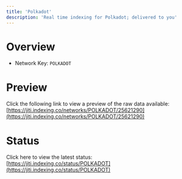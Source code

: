 ```yaml
---
title: 'Polkadot'
description: 'Real time indexing for Polkadot; delivered to you'
---
```


# Overview
- Network Key: `POLKADOT`

# Preview
Click the following link to view a preview of the raw data available: [https://jiti.indexing.co/networks/POLKADOT/25621290](https://jiti.indexing.co/networks/POLKADOT/25621290)

# Status
Click here to view the latest status: [https://jiti.indexing.co/status/POLKADOT](https://jiti.indexing.co/status/POLKADOT)
